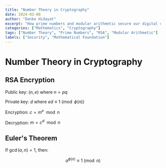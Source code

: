 ```yaml
---
title: "Number Theory in Cryptography"
date: 2024-03-08
author: "Danke Hidayat"
excerpt: "How prime numbers and modular arithmetic secure our digital communications."
categories: ["Mathematics", "Cryptography"]
tags: ["Number Theory", "Prime Numbers", "RSA", "Modular Arithmetic"]
labels: ["Security", "Mathematical Foundation"]
---
```


# Number Theory in Cryptography

## RSA Encryption

Public key: $(n, e)$ where $n = pq$

Private key: $d$ where $ed \equiv 1 \pmod{\phi(n)}$

Encryption: $c = m^e \mod n$

Decryption: $m = c^d \mod n$

## Euler's Theorem

If $\gcd(a,n) = 1$, then:

$$
a^{\phi(n)} \equiv 1 \pmod{n}
$$
